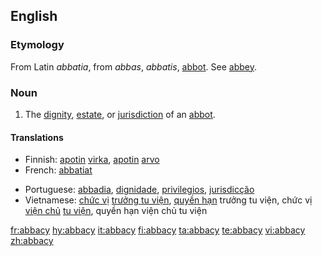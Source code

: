 ==English==

===Etymology===
From Latin ''abbatia'', from ''abbas'', ''abbatis'', [[abbot]]. See [[abbey]].

===Noun===
{{en-noun|abbacies}}

# The [[dignity]], [[estate]], or [[jurisdiction]] of an [[abbot]].

====Translations====
{{trans-top|dignity, estate, or jurisdiction of an abbot}}
*Finnish: [[apotti|apotin]] [[virka]], [[apotti|apotin]] [[arvo]]
*French: [[abbatiat]] {{m}}
{{trans-mid}}
*Portuguese: [[abbadia]], [[dignidade]], [[privilegios]], [[jurisdicção]]
*Vietnamese: [[chức vị]] [[trưởng tu viện]], [[quyền hạn]] trưởng tu viện, chức vị [[viện chủ]] [[tu viện]], quyền hạn viện chủ tu viện
{{trans-bottom}}

[[fr:abbacy]]
[[hy:abbacy]]
[[it:abbacy]]
[[fi:abbacy]]
[[ta:abbacy]]
[[te:abbacy]]
[[vi:abbacy]]
[[zh:abbacy]]